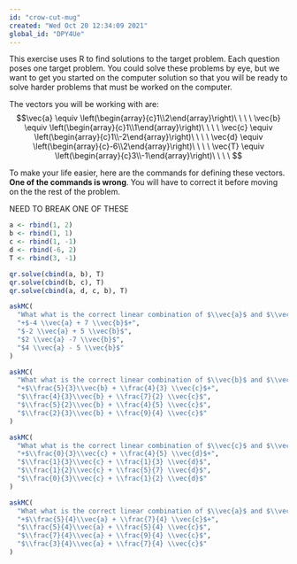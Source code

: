 ```yaml
---
id: "crow-cut-mug"
created: "Wed Oct 20 12:34:09 2021"
global_id: "DPY4Ue"
---
```


This exercise uses R to find solutions to the target problem. Each question poses one target problem. You could solve these problems by eye, but we want to get you started on the computer solution so that you will be ready to solve harder problems that must be worked on the computer.

The vectors you will be working with are:
$$\vec{a} \equiv \left(\begin{array}{c}1\\2\end{array}\right)\ \ \ \ \vec{b}  \equiv \left(\begin{array}{c}1\\1\end{array}\right)\ \ \ \ \vec{c}  \equiv \left(\begin{array}{c}1\\-2\end{array}\right)\ \ \ \ \vec{d}  \equiv \left(\begin{array}{c}-6\\2\end{array}\right)\ \ \ \ \vec{T}  \equiv \left(\begin{array}{c}3\\-1\end{array}\right)\ \ \ \ $$

To make your life easier, here are the commands for defining these vectors. **One of the commands is wrong**. You will have to correct it before moving on the the rest of the problem. 

NEED TO BREAK ONE OF THESE
```r
a <- rbind(1, 2)
b <- rbind(1, 1)
c <- rbind(1, -1)
d <- rbind(-6, 2)
T <- rbind(3, -1)
```


```r
qr.solve(cbind(a, b), T)
qr.solve(cbind(b, c), T)
qr.solve(cbind(a, d, c, b), T)
```

```r
askMC(
  "What what is the correct linear combination of $\\vec{a}$ and $\\vec{b}$ to reach the target $\vec{T}?",
  "+$-4 \\vec{a} + 7 \\vec{b}$+",
  "$-2 \\vec{a} + 5 \\vec{b}$",
  "$2 \\vec{a} -7 \\vec{b}$",
  "$4 \\vec{a} - 5 \\vec{b}$"
)
```

```r
askMC(
  "What what is the correct linear combination of $\\vec{b}$ and $\\vec{c}$ to reach the target $\vec{T}?",
  "+$\\frac{5}{3}\\vec{b} + \\frac{4}{3} \\vec{c}$+",
  "$\\frac{4}{3}\\vec{b} + \\frac{7}{2} \\vec{c}$",
  "$\\frac{5}{2}\\vec{b} + \\frac{4}{5} \\vec{c}$",
  "$\\frac{2}{3}\\vec{b} + \\frac{9}{4} \\vec{c}$"
)
```

```r
askMC(
  "What what is the correct linear combination of $\\vec{c}$ and $\\vec{d}$ to reach the target $\vec{T}?",
  "+$\\frac{0}{3}\\vec{c} + \\frac{4}{5} \\vec{d}$+",
  "$\\frac{1}{3}\\vec{c} + \\frac{1}{3} \\vec{d}$",
  "$\\frac{1}{2}\\vec{c} + \\frac{5}{7} \\vec{d}$",
  "$\\frac{0}{3}\\vec{c} + \\frac{1}{2} \\vec{d}$"
)
```

```r
askMC(
  "What what is the correct linear combination of $\\vec{a}$ and $\\vec{c}$ to reach the target $\vec{T}?",
  "+$\\frac{5}{4}\\vec{a} + \\frac{7}{4} \\vec{c}$+",
  "$\\frac{5}{4}\\vec{a} + \\frac{5}{4} \\vec{c}$",
  "$\\frac{7}{4}\\vec{a} + \\frac{9}{4} \\vec{c}$",
  "$\\frac{3}{4}\\vec{a} + \\frac{7}{4} \\vec{c}$"
)
```
